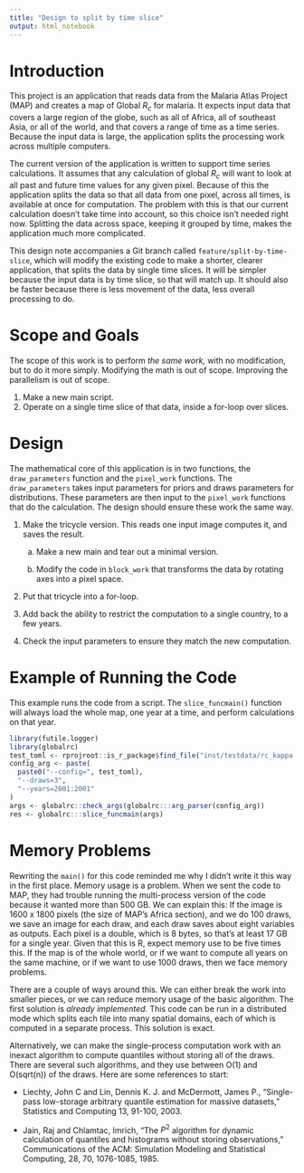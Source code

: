```yaml
---
title: "Design to split by time slice"
output: html_notebook
---
```


# Introduction

This project is an application that reads data from the Malaria Atlas Project (MAP) and creates a map of Global $R_c$ for malaria. It expects input data that covers a large region of the globe, such as all of Africa, all of southeast Asia, or all of the world, and that covers a range of time as a time series. Because the input data is large, the application splits the processing work across multiple computers.

The current version of the application is written to support time series calculations. It assumes that any calculation of global $R_c$ will want to look at all past and future time values for any given pixel. Because of this the application splits the data so that all data from one pixel, across all times, is available at once for computation. The problem with this is that our current calculation doesn't take time into account, so this choice isn't needed right now. Splitting the data across space, keeping it grouped by time, makes the application much more complicated.

This design note accompanies a Git branch called `feature/split-by-time-slice`, which will modify the existing code to make a shorter, clearer application, that splits the data by single time slices. It will be simpler because the input data is by time slice, so that will match up. It should also be faster because there is less movement of the data, less overall processing to do.

# Scope and Goals

The scope of this work is to perform _the same work,_ with no modification, but to do it more simply. Modifying the math is out of scope. Improving the parallelism is out of scope.

1. Make a new main script.
2. Operate on a single time slice of that data, inside a for-loop over slices.

# Design

The mathematical core of this application is in two functions, the `draw_parameters` function and the `pixel_work` functions. The `draw_parameters` takes input parameters for priors and draws parameters for distributions. These parameters are then input to the `pixel_work` functions that do the calculation. The design should ensure these work the same way.

1. Make the tricycle version. This reads one input image computes it, and saves the result.

   a. Make a new main and tear out a minimal version.
   
   b. Modify the code in `block_work` that transforms the data by rotating axes into a pixel space.

2. Put that tricycle into a for-loop.

3. Add back the ability to restrict the computation to a single country, to a few years.

4. Check the input parameters to ensure they match the new computation.


# Example of Running the Code

This example runs the code from a script. The `slice_funcmain()` function will always load the whole map, one year at a time, and perform calculations on that year.
```r
library(futile.logger)
library(globalrc)
test_toml <- rprojroot::is_r_package$find_file("inst/testdata/rc_kappa.toml")
config_arg <- paste(
  paste0("--config=", test_toml),
  "--draws=3",
  "--years=2001:2001"
)
args <- globalrc::check_args(globalrc:::arg_parser(config_arg))
res <- globalrc:::slice_funcmain(args)
```

# Memory Problems

Rewriting the `main()` for this code reminded me why I didn't write it this way in the first place. Memory usage is a problem. When we sent the code to MAP, they had trouble running the multi-process version of the code because it wanted more than 500 GB. We can explain this: If the image is 1600 x 1800 pixels (the size of MAP's Africa section), and we do 100 draws, we save an image for each draw, and each draw saves about eight variables as outputs. Each pixel is a double, which is 8 bytes, so that's at least 17 GB for a single year. Given that this is R, expect memory use to be five times this. If the map is of the whole world, or if we want to compute all years on the same machine, or if we want to use 1000 draws, then we face memory problems.

There are a couple of ways around this. We can either break the work into smaller pieces, or we can reduce memory usage of the basic algorithm. The first solution is _already implemented._ This code can be run in a distributed mode which splits each tile into many spatial domains, each of which is computed in a separate process. This solution is exact.

Alternatively, we can make the single-process computation work with an inexact algorithm to compute quantiles without storing all of the draws. There are several such algorithms, and they use between O(1) and O(sqrt(n)) of the draws. Here are some references to start:

 * Liechty, John C and Lin, Dennis K. J. and McDermott, James P., "Single-pass low-storage arbitrary quantile estimation for massive datasets," Statistics and Computing 13, 91-100, 2003.
 
 * Jain, Raj and Chlamtac, Imrich, "The $P^2$ algorithm for dynamic calculation of quantiles and histograms without storing observations," Communications of the ACM: Simulation Modeling and Statistical Computing, 28, 70, 1076-1085, 1985.
